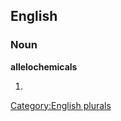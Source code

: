 ==English==

===Noun===
'''allelochemicals'''

# {{plural of|[[allelochemical]]}}

[[Category:English plurals]]